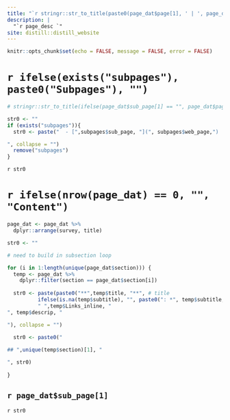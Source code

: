 ```yaml
---
title: "`r stringr::str_to_title(paste0(page_dat$page[1], ' | ', page_dat$sub_page[1]))`"
description: |
  "`r page_desc `"
site: distill::distill_website
---
```


```r
knitr::opts_chunk$set(echo = FALSE, message = FALSE, error = FALSE)
```

# `r ifelse(exists("subpages"), paste0("Subpages"), "") `

```r
# stringr::str_to_title(ifelse(page_dat$sub_page[1] == "", page_dat$page[1], paste0(page_dat$page[1], ' | ', page_dat$sub_page[1])))

str0 <- ""
if (exists("subpages")){
  str0 <- paste("  - [",subpages$sub_page, "](", subpages$web_page,")

", collapse = "") 
  remove("subpages")
}
```

`r str0`

# `r ifelse(nrow(page_dat) == 0, "", "Content")`

```r
page_dat <- page_dat %>% 
  dplyr::arrange(survey, title)

str0 <- ""

# need to build in subsection loop

for (i in 1:length(unique(page_dat$section))) {
  temp <- page_dat %>% 
    dplyr::filter(section == page_dat$section[i])
  
  str0 <- paste(paste0("**",temp$title, "**", # title
          ifelse(is.na(temp$subtitle), "", paste0(": *", temp$subtitle, "*")), # subtitle
          " ",temp$Links_inline, "
", temp$descrip, "

"), collapse = "")
  
  str0 <- paste0("

## ",unique(temp$section)[1], "

", str0)
  
}
```

## `r page_dat$sub_page[1] `

`r str0 `
